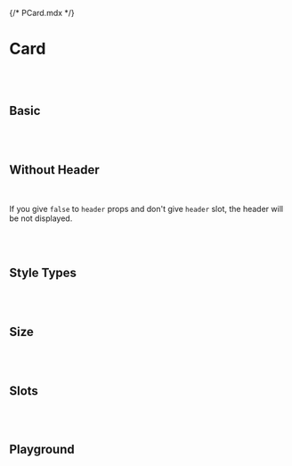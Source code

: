 {/* PCard.mdx */}



<Meta of={PCardStories} />


# Card
<br/>
<br/>

## Basic
<Canvas of={PCardStories.Basic} />

<br/>
<br/>

## Without Header

<br/>

If you give ```false``` to ```header``` props and don't give ```header``` slot, the header will be not displayed.<br/>
<Canvas of={PCardStories.WithoutHeader} />

<br/>
<br/>

## Style Types
<Canvas of={PCardStories.StyleTypes} />

<br/>
<br/>

## Size
<Canvas of={PCardStories.Size} />

<br/>
<br/>

## Slots
<Canvas of={PCardStories.Slots} />

<br/>
<br/>

## Playground
<Canvas of={PCardStories.Playground} />
<Controls of={PCardStories.Playground} />